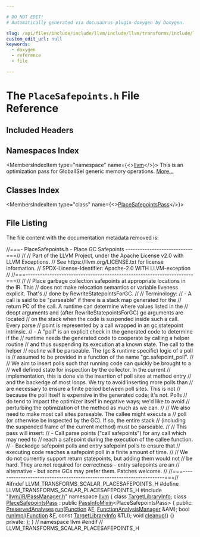 ```yaml
---

# DO NOT EDIT!
# Automatically generated via docusaurus-plugin-doxygen by Doxygen.

slug: /api/files/include/include/llvm/include/llvm/transforms/include/llvm/transforms/scalar/placesafepoints-h
custom_edit_url: null
keywords:
  - doxygen
  - reference
  - file

---
```





# The `PlaceSafepoints.h` File Reference

<DoxygenPage pluginConfig={pluginConfig}>



## Included Headers

<IncludesList>
<IncludesListItem
  filePath="llvm/IR/PassManager.h"
  permalink="/docs/api/files/include/include/llvm/include/llvm/ir/passmanager-h"
  isLocal="true" />
</IncludesList>

## Namespaces Index

<MembersIndex>

<MembersIndexItem
  type="namespace"
  name={<><a href="/docs/api/namespaces/llvm">llvm</a></>}>
This is an optimization pass for GlobalISel generic memory operations. <a href="/docs/api/namespaces/llvm/#details">More...</a>
</MembersIndexItem>

</MembersIndex>

## Classes Index

<MembersIndex>

<MembersIndexItem
  type="class"
  name={<><a href="/docs/api/classes/llvm/placesafepointspass">PlaceSafepointsPass</a></>}>
</MembersIndexItem>

</MembersIndex>


## File Listing

The file content with the documentation metadata removed is:

<ProgramListing>

<Link id="l00001" /><CodeLine lineNumber="1"><span class="doxyHighlightComment">//===- PlaceSafepoints.h - Place GC Safepoints ----------------------------===//</span></CodeLine>
<Link id="l00002" /><CodeLine lineNumber="2"><span class="doxyHighlightComment">//</span></CodeLine>
<Link id="l00003" /><CodeLine lineNumber="3"><span class="doxyHighlightComment">// Part of the LLVM Project, under the Apache License v2.0 with LLVM Exceptions.</span></CodeLine>
<Link id="l00004" /><CodeLine lineNumber="4"><span class="doxyHighlightComment">// See https://llvm.org/LICENSE.txt for license information.</span></CodeLine>
<Link id="l00005" /><CodeLine lineNumber="5"><span class="doxyHighlightComment">// SPDX-License-Identifier: Apache-2.0 WITH LLVM-exception</span></CodeLine>
<Link id="l00006" /><CodeLine lineNumber="6"><span class="doxyHighlightComment">//</span></CodeLine>
<Link id="l00007" /><CodeLine lineNumber="7"><span class="doxyHighlightComment">//===----------------------------------------------------------------------===//</span></CodeLine>
<Link id="l00008" /><CodeLine lineNumber="8"><span class="doxyHighlightComment">//</span></CodeLine>
<Link id="l00009" /><CodeLine lineNumber="9"><span class="doxyHighlightComment">// Place garbage collection safepoints at appropriate locations in the IR. This</span></CodeLine>
<Link id="l00010" /><CodeLine lineNumber="10"><span class="doxyHighlightComment">// does not make relocation semantics or variable liveness explicit.  That&#39;s</span></CodeLine>
<Link id="l00011" /><CodeLine lineNumber="11"><span class="doxyHighlightComment">// done by RewriteStatepointsForGC.</span></CodeLine>
<Link id="l00012" /><CodeLine lineNumber="12"><span class="doxyHighlightComment">//</span></CodeLine>
<Link id="l00013" /><CodeLine lineNumber="13"><span class="doxyHighlightComment">// Terminology:</span></CodeLine>
<Link id="l00014" /><CodeLine lineNumber="14"><span class="doxyHighlightComment">// - A call is said to be &quot;parseable&quot; if there is a stack map generated for the</span></CodeLine>
<Link id="l00015" /><CodeLine lineNumber="15"><span class="doxyHighlightComment">// return PC of the call.  A runtime can determine where values listed in the</span></CodeLine>
<Link id="l00016" /><CodeLine lineNumber="16"><span class="doxyHighlightComment">// deopt arguments and (after RewriteStatepointsForGC) gc arguments are located</span></CodeLine>
<Link id="l00017" /><CodeLine lineNumber="17"><span class="doxyHighlightComment">// on the stack when the code is suspended inside such a call.  Every parse</span></CodeLine>
<Link id="l00018" /><CodeLine lineNumber="18"><span class="doxyHighlightComment">// point is represented by a call wrapped in an gc.statepoint intrinsic.</span></CodeLine>
<Link id="l00019" /><CodeLine lineNumber="19"><span class="doxyHighlightComment">// - A &quot;poll&quot; is an explicit check in the generated code to determine if the</span></CodeLine>
<Link id="l00020" /><CodeLine lineNumber="20"><span class="doxyHighlightComment">// runtime needs the generated code to cooperate by calling a helper routine</span></CodeLine>
<Link id="l00021" /><CodeLine lineNumber="21"><span class="doxyHighlightComment">// and thus suspending its execution at a known state. The call to the helper</span></CodeLine>
<Link id="l00022" /><CodeLine lineNumber="22"><span class="doxyHighlightComment">// routine will be parseable.  The (gc &amp; runtime specific) logic of a poll is</span></CodeLine>
<Link id="l00023" /><CodeLine lineNumber="23"><span class="doxyHighlightComment">// assumed to be provided in a function of the name &quot;gc.safepoint&#95;poll&quot;.</span></CodeLine>
<Link id="l00024" /><CodeLine lineNumber="24"><span class="doxyHighlightComment">//</span></CodeLine>
<Link id="l00025" /><CodeLine lineNumber="25"><span class="doxyHighlightComment">// We aim to insert polls such that running code can quickly be brought to a</span></CodeLine>
<Link id="l00026" /><CodeLine lineNumber="26"><span class="doxyHighlightComment">// well defined state for inspection by the collector.  In the current</span></CodeLine>
<Link id="l00027" /><CodeLine lineNumber="27"><span class="doxyHighlightComment">// implementation, this is done via the insertion of poll sites at method entry</span></CodeLine>
<Link id="l00028" /><CodeLine lineNumber="28"><span class="doxyHighlightComment">// and the backedge of most loops.  We try to avoid inserting more polls than</span></CodeLine>
<Link id="l00029" /><CodeLine lineNumber="29"><span class="doxyHighlightComment">// are necessary to ensure a finite period between poll sites.  This is not</span></CodeLine>
<Link id="l00030" /><CodeLine lineNumber="30"><span class="doxyHighlightComment">// because the poll itself is expensive in the generated code; it&#39;s not.  Polls</span></CodeLine>
<Link id="l00031" /><CodeLine lineNumber="31"><span class="doxyHighlightComment">// do tend to impact the optimizer itself in negative ways; we&#39;d like to avoid</span></CodeLine>
<Link id="l00032" /><CodeLine lineNumber="32"><span class="doxyHighlightComment">// perturbing the optimization of the method as much as we can.</span></CodeLine>
<Link id="l00033" /><CodeLine lineNumber="33"><span class="doxyHighlightComment">//</span></CodeLine>
<Link id="l00034" /><CodeLine lineNumber="34"><span class="doxyHighlightComment">// We also need to make most call sites parseable.  The callee might execute a</span></CodeLine>
<Link id="l00035" /><CodeLine lineNumber="35"><span class="doxyHighlightComment">// poll (or otherwise be inspected by the GC).  If so, the entire stack</span></CodeLine>
<Link id="l00036" /><CodeLine lineNumber="36"><span class="doxyHighlightComment">// (including the suspended frame of the current method) must be parseable.</span></CodeLine>
<Link id="l00037" /><CodeLine lineNumber="37"><span class="doxyHighlightComment">//</span></CodeLine>
<Link id="l00038" /><CodeLine lineNumber="38"><span class="doxyHighlightComment">// This pass will insert:</span></CodeLine>
<Link id="l00039" /><CodeLine lineNumber="39"><span class="doxyHighlightComment">// - Call parse points (&quot;call safepoints&quot;) for any call which may need to</span></CodeLine>
<Link id="l00040" /><CodeLine lineNumber="40"><span class="doxyHighlightComment">// reach a safepoint during the execution of the callee function.</span></CodeLine>
<Link id="l00041" /><CodeLine lineNumber="41"><span class="doxyHighlightComment">// - Backedge safepoint polls and entry safepoint polls to ensure that</span></CodeLine>
<Link id="l00042" /><CodeLine lineNumber="42"><span class="doxyHighlightComment">// executing code reaches a safepoint poll in a finite amount of time.</span></CodeLine>
<Link id="l00043" /><CodeLine lineNumber="43"><span class="doxyHighlightComment">//</span></CodeLine>
<Link id="l00044" /><CodeLine lineNumber="44"><span class="doxyHighlightComment">// We do not currently support return statepoints, but adding them would not</span></CodeLine>
<Link id="l00045" /><CodeLine lineNumber="45"><span class="doxyHighlightComment">// be hard.  They are not required for correctness - entry safepoints are an</span></CodeLine>
<Link id="l00046" /><CodeLine lineNumber="46"><span class="doxyHighlightComment">// alternative - but some GCs may prefer them.  Patches welcome.</span></CodeLine>
<Link id="l00047" /><CodeLine lineNumber="47"><span class="doxyHighlightComment">//</span></CodeLine>
<Link id="l00048" /><CodeLine lineNumber="48"><span class="doxyHighlightComment">//===----------------------------------------------------------------------===//</span></CodeLine>
<Link id="l00049" /><CodeLine lineNumber="49"></CodeLine>
<Link id="l00050" /><CodeLine lineNumber="50"><span class="doxyHighlightPreprocessor">#ifndef LLVM&#95;TRANSFORMS&#95;SCALAR&#95;PLACESAFEPOINTS&#95;H</span></CodeLine>
<Link id="l00051" /><CodeLine lineNumber="51"><span class="doxyHighlightPreprocessor">#define LLVM&#95;TRANSFORMS&#95;SCALAR&#95;PLACESAFEPOINTS&#95;H</span></CodeLine>
<Link id="l00052" /><CodeLine lineNumber="52"></CodeLine>
<Link id="l00053" /><CodeLine lineNumber="53"><span class="doxyHighlightPreprocessor">#include &quot;<a href="/docs/api/files/include/include/llvm/include/llvm/ir/passmanager-h">llvm/IR/PassManager.h</a>&quot;</span></CodeLine>
<Link id="l00054" /><CodeLine lineNumber="54"></CodeLine>
<Link id="l00055" /><CodeLine lineNumber="55"><span class="doxyHighlightKeyword">namespace </span><span class="doxyHighlight"><a href="/docs/api/namespaces/llvm">llvm</a> &#123;</span></CodeLine>
<Link id="l00056" /><CodeLine lineNumber="56"></CodeLine>
<Link id="l00057" /><CodeLine lineNumber="57"><span class="doxyHighlightKeyword">class </span><span class="doxyHighlight"><a href="/docs/api/classes/llvm/targetlibraryinfo">TargetLibraryInfo</a>;</span></CodeLine>
<Link id="l00058" /><CodeLine lineNumber="58"></CodeLine>
<Link id="l00059" /><CodeLine lineNumber="59" lineLink="/docs/api/classes/llvm/placesafepointspass"><span class="doxyHighlightKeyword">class </span><span class="doxyHighlight"><a href="/docs/api/classes/llvm/placesafepointspass">PlaceSafepointsPass</a> : </span><span class="doxyHighlightKeyword">public</span><span class="doxyHighlight"> <a href="/docs/api/structs/llvm/passinfomixin">PassInfoMixin</a>&lt;PlaceSafepointsPass&gt; &#123;</span></CodeLine>
<Link id="l00060" /><CodeLine lineNumber="60"><span class="doxyHighlightKeyword">public</span><span class="doxyHighlight">:</span></CodeLine>
<Link id="l00061" /><CodeLine lineNumber="61"><span class="doxyHighlight">  <a href="/docs/api/classes/llvm/preservedanalyses">PreservedAnalyses</a> <a href="/docs/api/classes/llvm/placesafepointspass/#a4c1a6d3206d9f1278836bdc314e56141">run</a>(<a href="/docs/api/classes/llvm/function">Function</a> &amp;<a href="/docs/api/files/lib/lib/support/md5-cpp/#a96d73bbd7af15cb1fc38c3f4a3bd82e9">F</a>, <a href="/docs/api/namespaces/llvm/#adce09a5a0de0e3177eb00e932734af2f">FunctionAnalysisManager</a> &amp;AM);</span></CodeLine>
<Link id="l00062" /><CodeLine lineNumber="62"></CodeLine>
<Link id="l00063" /><CodeLine lineNumber="63"><span class="doxyHighlight">  </span><span class="doxyHighlightKeywordType">bool</span><span class="doxyHighlight"> <a href="/docs/api/classes/llvm/placesafepointspass/#adcb87ee7d8b9f08bc82da9cae1c74429">runImpl</a>(<a href="/docs/api/classes/llvm/function">Function</a> &amp;<a href="/docs/api/files/lib/lib/support/md5-cpp/#a96d73bbd7af15cb1fc38c3f4a3bd82e9">F</a>, </span><span class="doxyHighlightKeyword">const</span><span class="doxyHighlight"> <a href="/docs/api/classes/llvm/targetlibraryinfo">TargetLibraryInfo</a> &amp;TLI);</span></CodeLine>
<Link id="l00064" /><CodeLine lineNumber="64"></CodeLine>
<Link id="l00065" /><CodeLine lineNumber="65" lineLink="/docs/api/classes/llvm/placesafepointspass/#a5af1286eb56fb44939d1ba1118521057"><span class="doxyHighlight">  </span><span class="doxyHighlightKeywordType">void</span><span class="doxyHighlight"> <a href="/docs/api/classes/llvm/placesafepointspass/#a5af1286eb56fb44939d1ba1118521057">cleanup</a>() &#123;&#125;</span></CodeLine>
<Link id="l00066" /><CodeLine lineNumber="66"></CodeLine>
<Link id="l00067" /><CodeLine lineNumber="67"><span class="doxyHighlightKeyword">private</span><span class="doxyHighlight">:</span></CodeLine>
<Link id="l00068" /><CodeLine lineNumber="68"><span class="doxyHighlight">&#125;;</span></CodeLine>
<Link id="l00069" /><CodeLine lineNumber="69"><span class="doxyHighlight">&#125; </span><span class="doxyHighlightComment">// namespace llvm</span></CodeLine>
<Link id="l00070" /><CodeLine lineNumber="70"></CodeLine>
<Link id="l00071" /><CodeLine lineNumber="71"><span class="doxyHighlightPreprocessor">#endif </span><span class="doxyHighlightComment">// LLVM&#95;TRANSFORMS&#95;SCALAR&#95;PLACESAFEPOINTS&#95;H</span></CodeLine>

</ProgramListing>


</DoxygenPage>
